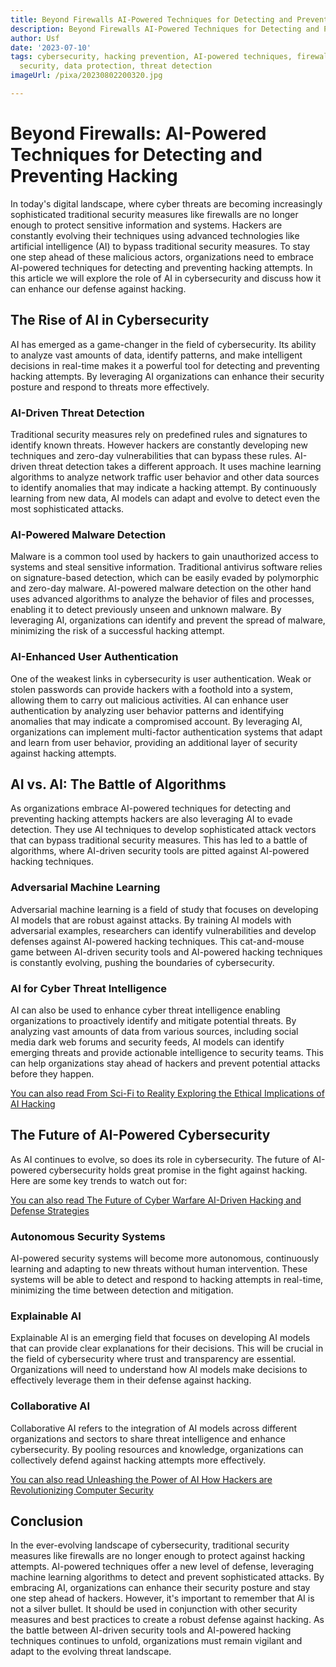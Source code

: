 ```yaml
---
title: Beyond Firewalls AI-Powered Techniques for Detecting and Preventing Hacking
description: Beyond Firewalls AI-Powered Techniques for Detecting and Preventing Hacking
author: Usf
date: '2023-07-10'
tags: cybersecurity, hacking prevention, AI-powered techniques, firewalls, network
  security, data protection, threat detection
imageUrl: /pixa/20230802200320.jpg

---
```

#  Beyond Firewalls: AI-Powered  Techniques for Detecting and Preventing Hacking

In today's digital landscape, where cyber threats are becoming increasingly sophisticated traditional security measures like firewalls are no  longer enough to protect sensitive information and systems. Hackers  are constantly evolving their techniques using advanced technologies  like artificial intelligence (AI) to  bypass  traditional security measures. To  stay one step ahead of these  malicious actors, organizations need to embrace AI-powered techniques for  detecting and preventing hacking attempts.  In this article we  will explore the role of AI  in cybersecurity and discuss  how it can enhance our defense against hacking.

## The Rise of AI in Cybersecurity

AI has emerged as a game-changer in the field of  cybersecurity.  Its ability to analyze vast amounts of data, identify  patterns, and  make  intelligent decisions in real-time  makes it a powerful  tool for detecting and preventing hacking attempts. By leveraging AI organizations can enhance their security posture and respond to threats more effectively.

### AI-Driven Threat Detection

Traditional security measures rely on predefined rules and signatures to identify known threats. However hackers are constantly developing new techniques and zero-day vulnerabilities that can bypass  these rules. AI-driven threat detection takes a different approach. It uses machine learning algorithms to analyze network traffic user behavior and other data sources  to identify anomalies that may indicate a hacking attempt. By continuously learning from  new data,  AI models can adapt and evolve to detect even the most sophisticated attacks.

### AI-Powered Malware Detection

Malware is a common tool used by hackers to gain unauthorized access to systems and steal sensitive information. Traditional antivirus software relies on  signature-based detection, which can be easily evaded by polymorphic and zero-day malware. AI-powered malware detection on the other hand  uses advanced algorithms to analyze the behavior of files and processes, enabling it to  detect previously unseen and unknown malware. By leveraging AI, organizations can identify and prevent the spread  of malware, minimizing the  risk of a successful hacking attempt.

### AI-Enhanced User  Authentication

One  of the weakest links in cybersecurity is user authentication. Weak or stolen passwords  can  provide hackers with a foothold into a system, allowing them to carry out malicious activities. AI  can enhance  user authentication by analyzing user behavior patterns and identifying  anomalies that may indicate a compromised account. By leveraging AI, organizations can implement multi-factor authentication systems that adapt and learn from user behavior, providing an additional layer of security against hacking attempts.

##  AI vs. AI:  The Battle of Algorithms

As organizations embrace AI-powered techniques for detecting and preventing hacking attempts hackers are also leveraging AI to evade detection. They use AI  techniques to develop sophisticated attack vectors  that can bypass traditional security measures. This has led to a  battle of algorithms, where AI-driven security tools are pitted against AI-powered hacking techniques.

### Adversarial Machine Learning

Adversarial machine learning is a field of study that focuses on developing AI models that are robust against attacks.  By  training AI models with adversarial examples, researchers can identify vulnerabilities and develop defenses against AI-powered hacking  techniques. This cat-and-mouse game between AI-driven security tools and AI-powered hacking techniques is constantly evolving, pushing the boundaries of  cybersecurity.

### AI for  Cyber Threat Intelligence

AI  can also be used to  enhance cyber threat intelligence enabling  organizations to proactively identify and mitigate potential threats. By analyzing vast amounts of data from various sources, including social media  dark web forums and security feeds, AI models can identify emerging threats and provide actionable intelligence to  security teams. This can help organizations  stay ahead of hackers and prevent potential attacks  before they happen.

[You can also read From Sci-Fi to Reality Exploring the Ethical Implications of AI Hacking](From%20Sci-Fi%20to%20Reality%20Exploring%20the%20Ethical%20Implications%20of%20AI%20Hacking)


## The Future of AI-Powered Cybersecurity

As AI continues  to evolve, so does its role in cybersecurity. The future of  AI-powered cybersecurity holds  great promise in the fight against hacking. Here are some key trends to watch out for:

[You  can also read The Future of Cyber Warfare AI-Driven  Hacking and Defense Strategies](The%20Future%20of%20Cyber%20Warfare%20AI-Driven%20Hacking%20and%20Defense%20Strategies)


###  Autonomous Security  Systems

AI-powered  security systems will  become more autonomous, continuously learning and adapting to new threats without human intervention. These  systems will be able to detect and respond to  hacking attempts in real-time, minimizing the time  between detection and mitigation.

###  Explainable AI

Explainable AI is an emerging field that focuses on developing AI models that can provide clear explanations for their decisions. This will be crucial in the field of cybersecurity where trust and transparency  are essential. Organizations will  need to understand how AI models make decisions to effectively leverage them in their defense against hacking.

### Collaborative AI

Collaborative AI refers to the integration of AI models across different organizations and sectors to share threat intelligence and enhance cybersecurity. By pooling resources  and  knowledge, organizations can collectively defend against  hacking attempts more effectively.

[You can also read Unleashing the Power of AI How Hackers are Revolutionizing Computer Security](Unleashing%20the%20Power%20of%20AI%20How%20Hackers%20are%20Revolutionizing%20Computer%20Security)


## Conclusion

In the ever-evolving  landscape  of cybersecurity, traditional security measures like firewalls  are no longer enough to  protect against hacking attempts. AI-powered techniques  offer a new level of defense, leveraging machine learning algorithms to detect and prevent sophisticated attacks. By embracing AI,  organizations can  enhance their security posture and stay one step ahead of hackers. However,  it's important to remember  that AI is not  a  silver bullet. It should be  used in  conjunction with other security measures and best practices to create a robust defense against hacking. As the battle between AI-driven security tools and AI-powered  hacking techniques continues to unfold, organizations must remain vigilant and adapt  to the  evolving  threat landscape.